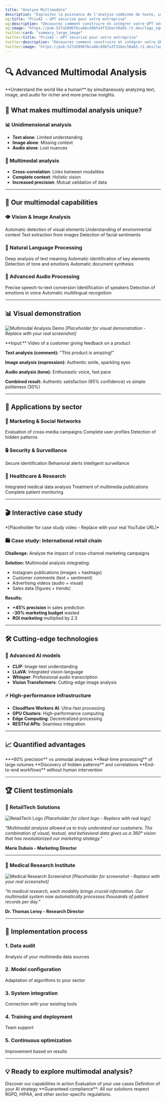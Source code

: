 ```yaml
---
title: "Analyse Multimodale"
description: "Exploitez la puissance de l'analyse combinée de texte, image et audio avec nos solutions IA"
og:title: "PrivAI – GPT sécurisé pour votre entreprise"
og:description: "Découvrez comment construire et intégrer votre GPT sécurisé avec PrivAI."
og:image: "https://pub-527a5896fbca4bc49bfa3f31bec50ab5.r2.dev/logo_square.png"
twitter:card: "summary_large_image"
twitter:title: "PrivAI – GPT sécurisé pour votre entreprise"
twitter:description: "Découvrez comment construire et intégrer votre GPT sécurisé avec PrivAI."
twitter:image: "https://pub-527a5896fbca4bc49bfa3f31bec50ab5.r2.dev/logo_square.png"
---
```


# 🔍 Advanced Multimodal Analysis

<Tip>
  **Understand the world like a human** by simultaneously analyzing text, image, and audio for richer and more precise insights.
</Tip>

## 🎯 What makes multimodal analysis unique?

### 📊 Unidimensional analysis
- **Text alone**: Limited understanding
- **Image alone**: Missing context
- **Audio alone**: Lost nuances

### 🧠 Multimodal analysis
- **Cross-correlation**: Links between modalities
- **Complete context**: Holistic vision
- **Increased precision**: Mutual validation of data

---

## 🚀 Our multimodal capabilities

### 👁️ Vision & Image Analysis

<CardGroup cols={2}>
  <Card title="🔍 Object recognition" icon="search">
    Automatic detection of visual elements
  </Card>
  <Card title="🎭 Scene analysis" icon="camera">
    Understanding of environmental context
  </Card>
  <Card title="📝 Advanced OCR" icon="file-text">
    Text extraction from images
  </Card>
  <Card title="😊 Emotional analysis" icon="smile">
    Detection of facial sentiments
  </Card>
</CardGroup>

### 📝 Natural Language Processing

<CardGroup cols={2}>
  <Card title="🧠 Semantic understanding" icon="brain">
    Deep analysis of text meaning
  </Card>
  <Card title="🏷️ Entity extraction" icon="tag">
    Automatic identification of key elements
  </Card>
  <Card title="📊 Sentiment analysis" icon="bar-chart">
    Detection of tone and emotions
  </Card>
  <Card title="📄 Intelligent summarization" icon="compress">
    Automatic document synthesis
  </Card>
</CardGroup>

### 🎤 Advanced Audio Processing

<CardGroup cols={2}>
  <Card title="🎙️ High-quality transcription" icon="microphone">
    Precise speech-to-text conversion
  </Card>
  <Card title="👥 Speaker recognition" icon="users">
    Identification of speakers
  </Card>
  <Card title="🎭 Vocal analysis" icon="volume-up">
    Detection of emotions in voice
  </Card>
  <Card title="🌍 Language detection" icon="globe">
    Automatic multilingual recognition
  </Card>
</CardGroup>

---

## 📊 Visual demonstration

![Multimodal Analysis Demo](/images/multimodal-analysis-demo.jpg)
*[Placeholder for visual demonstration - Replace with your real screenshot]*

<Expandable title="See a multimodal analysis example">
  **Input:** Video of a customer giving feedback on a product

  **Text analysis (comment):** "This product is amazing!"

  **Image analysis (expression):** Authentic smile, sparkling eyes

  **Audio analysis (tone):** Enthusiastic voice, fast pace

  **Combined result:** Authentic satisfaction (95% confidence) vs simple politeness (30%)
</Expandable>

---

## 🏢 Applications by sector

### 📱 Marketing & Social Networks

<CardGroup cols={3}>
  <Card title="📈 Performance analysis" icon="chart-line">
    Evaluation of cross-media campaigns
  </Card>
  <Card title="🎯 Audience segmentation" icon="bullseye">
    Complete user profiles
  </Card>
  <Card title="📊 Emerging trends" icon="trending-up">
    Detection of hidden patterns
  </Card>
</CardGroup>

### 🔒 Security & Surveillance

<CardGroup cols={3}>
  <Card title="👤 Facial recognition" icon="user-check">
    Secure identification
  </Card>
  <Card title="🚨 Anomaly detection" icon="exclamation-triangle">
    Behavioral alerts
  </Card>
  <Card title="📹 Real-time video analysis" icon="video">
    Intelligent surveillance
  </Card>
</CardGroup>

### 🏥 Healthcare & Research

<CardGroup cols={3}>
  <Card title="📋 Patient records" icon="file-medical">
    Integrated medical data analysis
  </Card>
  <Card title="🔬 Scientific research" icon="microscope">
    Treatment of multimedia publications
  </Card>
  <Card title="💊 Therapeutic monitoring" icon="heartbeat">
    Complete patient monitoring
  </Card>
</CardGroup>

---

## 🎬 Interactive case study

<Embed url="https://www.youtube.com/watch?v=dQw4w9WgXcQ" />
*[Placeholder for case study video - Replace with your real YouTube URL]*

### 🛍️ Case study: International retail chain

**Challenge:** Analyze the impact of cross-channel marketing campaigns

**Solution:** Multimodal analysis integrating:
- Instagram publications (images + hashtags)
- Customer comments (text + sentiment)
- Advertising videos (audio + visual)
- Sales data (figures + trends)

**Results:**
- **+45% precision** in sales prediction
- **-30% marketing budget** wasted
- **ROI marketing** multiplied by 2.3

---

## 🛠️ Cutting-edge technologies

### 🤖 Advanced AI models
- **CLIP**: Image-text understanding
- **LLaVA**: Integrated vision-language
- **Whisper**: Professional audio transcription
- **Vision Transformers**: Cutting-edge image analysis

### ⚡ High-performance infrastructure
- **Cloudflare Workers AI**: Ultra-fast processing
- **GPU Clusters**: High-performance computing
- **Edge Computing**: Decentralized processing
- **RESTful APIs**: Seamless integration

---

## 📈 Quantified advantages

<CardGroup cols={2}>
  <Card title="🎯 Superior precision" icon="target">
    **+60% precision** vs unimodal analyses
  </Card>
  <Card title="⚡ Analysis speed" icon="zap">
    **Real-time processing** of large volumes
  </Card>
  <Card title="💡 Richer insights" icon="lightbulb">
    **Discovery of hidden patterns** and correlations
  </Card>
  <Card title="🔄 Complete automation" icon="cogs">
    **End-to-end workflows** without human intervention
  </Card>
</CardGroup>

---

## 🏆 Client testimonials

### 🏪 RetailTech Solutions
![RetailTech Logo](/images/retailtech-logo.jpg)
*[Placeholder for client logo - Replace with real logo]*

*"Multimodal analysis allowed us to truly understand our customers. The combination of visual, textual, and behavioral data gives us a 360° vision that has revolutionized our marketing strategy."*

**Marie Dubois - Marketing Director**

---

### 🔬 Medical Research Institute
![Medical Research Screenshot](/images/medical-research-dashboard.jpg)
*[Placeholder for screenshot - Replace with your real screenshot]*

*"In medical research, each modality brings crucial information. Our multimodal system now automatically processes thousands of patient records per day."*

**Dr. Thomas Leroy - Research Director**

---

## 🚀 Implementation process

### 1. Data audit
Analysis of your multimedia data sources

### 2. Model configuration
Adaptation of algorithms to your sector

### 3. System integration
Connection with your existing tools

### 4. Training and deployment
Team support

### 5. Continuous optimization
Improvement based on results

---

## 💡 Ready to explore multimodal analysis?

<CardGroup cols={3}>
  <Card title="🔬 Technical demonstration" icon="flask">
    Discover our capabilities in action
  </Card>
  <Card title="📊 Feasibility study" icon="clipboard-check">
    Evaluation of your use cases
  </Card>
  <Card title="🤝 Strategic consultation" icon="handshake">
    Definition of your AI strategy
  </Card>
</CardGroup>

<Note>
  **Guaranteed compliance**: All our solutions respect RGPD, HIPAA, and other sector-specific regulations.
</Note>